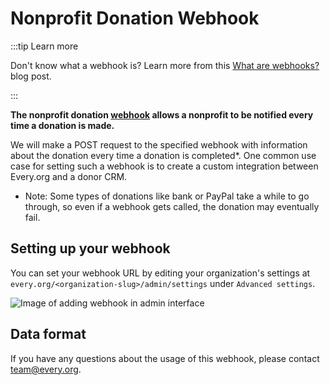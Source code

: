 
# Nonprofit Donation Webhook

:::tip Learn more

Don't know what a webhook is? Learn more from this
[What are webhooks?](https://zapier.com/blog/what-are-webhooks/) blog post.

:::

**The nonprofit donation [webhook](https://www.getvero.com/resources/webhooks)
allows a nonprofit to be notified every time a donation is made.**

We will make a POST request to the specified webhook with information about the
donation every time a donation is completed\*. One common use case for setting
such a webhook is to create a custom integration between Every.org and a donor
CRM.

- Note: Some types of donations like bank or PayPal take a while to go through,
  so even if a webhook gets called, the donation may eventually fail.

## Setting up your webhook

You can set your webhook URL by editing your organization's settings at
`every.org/<organization-slug>/admin/settings` under `Advanced settings`.

![Image of adding webhook in admin interface](../../static/img/nonprofit-webhook.png)

## Data format

<RequestFormat />

If you have any questions about the usage of this webhook, please contact
[team@every.org](mailto:team@every.org).
